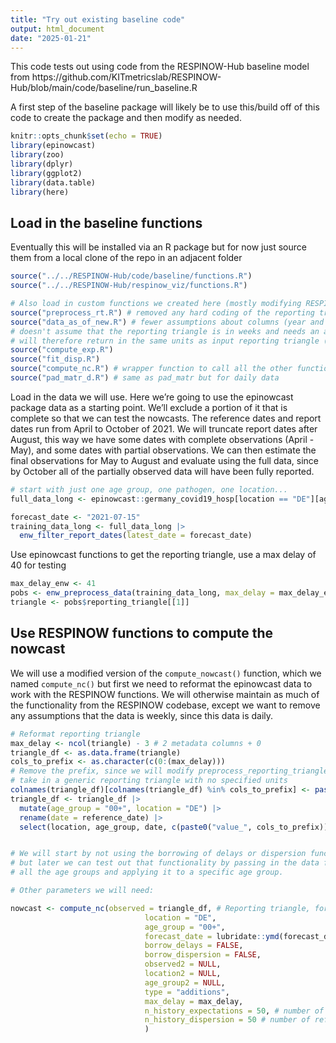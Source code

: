 ```yaml
---
title: "Try out existing baseline code"
output: html_document
date: "2025-01-21"
---
```


This code tests out using code from the RESPINOW-Hub baseline model from 
https://github.com/KITmetricslab/RESPINOW-Hub/blob/main/code/baseline/run_baseline.R

A first step of the baseline package will likely be to use this/build off of 
this code to create the package and then modify as needed. 

```r
knitr::opts_chunk$set(echo = TRUE)
library(epinowcast)
library(zoo)
library(dplyr)
library(ggplot2)
library(data.table)
library(here)
```

## Load in the baseline functions
Eventually this will be installed via an R package but for now just source them
from a local clone of the repo in an adjacent folder
```r
source("../../RESPINOW-Hub/code/baseline/functions.R")
source("../../RESPINOW-Hub/respinow_viz/functions.R")

# Also load in custom functions we created here (mostly modifying RESPINOW functions)
source("preprocess_rt.R") # removed any hard coding of the reporting triangle being in weeks
source("data_as_of_new.R") # fewer assumptions about columns (year and week not necessary) + 
# doesn't assume that the reporting triangle is in weeks and needs an additional delay to be added in days. 
# will therefore return in the same units as input reporting triangle (so this might be weeks) 
source("compute_exp.R")
source("fit_disp.R")
source("compute_nc.R") # wrapper function to call all the other functions
source("pad_matr_d.R") # same as pad_matr but for daily data
```

Load in the data we will use. Here we're going to use the epinowcast package 
data as a starting point. We'll exclude a portion of it that is complete so 
that we can test the nowcasts. The reference dates and report dates run from 
April to October of 2021. We will truncate report dates after August, this way
we have some dates with complete observations (April - May), and some dates
with partial observations. We can then estimate the final observations for May
to August and evaluate using the full data, since by October all of the 
partially observed data will have been fully reported. 
```r
# start with just one age group, one pathogen, one location... 
full_data_long <- epinowcast::germany_covid19_hosp[location == "DE"][age_group == "00+"]

forecast_date <- "2021-07-15"
training_data_long <- full_data_long |>
  enw_filter_report_dates(latest_date = forecast_date)
```

Use epinowcast functions to get the reporting triangle, use a max delay of 40
for testing 
```r
max_delay_enw <- 41
pobs <- enw_preprocess_data(training_data_long, max_delay = max_delay_enw)
triangle <- pobs$reporting_triangle[[1]]
```

## Use RESPINOW functions to compute the nowcast 
We will use a modified version of the `compute_nowcast()` function, which 
we named `compute_nc()` but first we need to reformat the epinowcast data to 
work with the RESPINOW functions. We will otherwise maintain as much of the 
functionality from the RESPINOW codebase, except we want to remove any 
assumptions that the data is weekly, since this data is daily. 
```r

# Reformat reporting triangle
max_delay <- ncol(triangle) - 3 # 2 metadata columns + 0 
triangle_df <- as.data.frame(triangle)
cols_to_prefix <- as.character(c(0:(max_delay)))
# Remove the prefix, since we will modify preprocess_reporting_triangle to
# take in a generic reporting triangle with no specified units 
colnames(triangle_df)[colnames(triangle_df) %in% cols_to_prefix] <- paste0("value_", cols_to_prefix)
triangle_df <- triangle_df |> 
  mutate(age_group = "00+", location = "DE") |>
  rename(date = reference_date) |>
  select(location, age_group, date, c(paste0("value_", cols_to_prefix)))


# We will start by not using the borrowing of delays or dispersion functionality,
# but later we can test out that functionality by passing in the data for 
# all the age groups and applying it to a specific age group. 

# Other parameters we will need:

nowcast <- compute_nc(observed = triangle_df, # Reporting triangle, formatted as compute_nowcast expects 
                              location = "DE",
                              age_group = "00+",
                              forecast_date = lubridate::ymd(forecast_date),
                              borrow_delays = FALSE,
                              borrow_dispersion = FALSE,
                              observed2 = NULL,
                              location2 = NULL,
                              age_group2 = NULL,
                              type = "additions",
                              max_delay = max_delay,
                              n_history_expectations = 50, # number of reference dates to use in estimation of delay?
                              n_history_dispersion = 50 # number of reference dates to use in estimation of dispersion 
                              )

```


